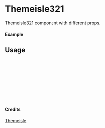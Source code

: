 
<Meta of={Themeisle321} title="Themeisle/Themeisle321" />

# Themeisle321

Themeisle321 component with different props.

#### Example

<Canvas of={Themeisle321.Primary} />

## Usage

```ts
import { Themeisle321 } from "yadl-ui";

const Example = () => {
  return (
      <Themeisle321 />
  );
};

export default Example;
```

#### Credits
[Themeisle](https://themeisle.com/illustrations/)
